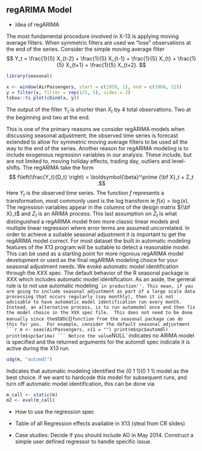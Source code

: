 ## regARIMA Model

- Idea of regARIMA

The most fundamental procedure involved in X-13 is applying moving average filters.
When symmetric filters are used we "lose" observations at the end of the series. Consider the simple moving average filter 
$$ Y_t = \frac{1}{5} X_{t-2} + \frac{1}{5} X_{t-1} + \frac{1}{5} X_{t} + \frac{1}{5} X_{t+1} + \frac{1}{5} X_{t+2}. $$
```r
library(seasonal)

x <- window(AirPassengers, start = c(1959, 1), end = c(1960, 12))
y = filter(x, filter = rep(1/5, 5), sides = 2)
tsbox::ts_plot(cbind(x, y))
```
The output of the filter $Y_t$ is shorter than $X_t$ by 4 total observations.
Two at the beginning and two at the end. 

This is one of the primary reasons we consider regARIMA models when discussing seasonal adjustment; the observed time series is forecast extended to allow for symmetric moving average filters to be used all the way to the end of the series. 
Another reason for regARIMA modeling is to include exogenous regression variables in our analysis.
These include, but are not limited to, moving holiday effects, trading day, outliers and level-shifts. 
The regARIMA take the form
$$ f\left(\frac{Y_t}{D_t} \right) = \boldsymbol{\beta}^\prime {\bf X}_t + Z_t .$$
Here $Y_t$ is the observed time series. 
The function $f$ represents a transformation, most commonly used is the log transform ie $f(x) = \log(x)$.
The regression variables appear in the columns of the design matrix ${\bf X}_t$ and $Z_t$ is an ARIMA process. 
This last assumption on $Z_t$ is what distinguished a regARIMA model from more classic linear models and multiple linear regression where error terms are assumed uncorrelated.
In order to achieve a suitable seasonal adjustment it is important to get the regARIMA model correct.
For most dataset the built in automatic modeling features of the X13 program will be suitable to detect a reasonable model. 
This can be used as a starting point for more rigorous regARIMA model development or used as the final regARIMA modeling choice for your seasonal adjustment needs.
We evoke automatic model identification through the XXX spec. 
The default behavior of the R seasonal package is XXX which includes automatic model identification. 
As an aside, the general rule is to not use automatic modeling ``in production''.
This mean, if you are going to include seasonal adjustment as part of a large scale data processing that occurs regularly (say monthly), then it is not advisable to have automatic model identification run every month. 
Instead, an alternative process, is to run automodel once and then fix the model choice in the XXX spec file. 
This does not need to be done manually since the `static()` function from the seasonal package can do this for you. 
For example, consider the default seasonal adjustment 
```r
m <- seas(AirPassengers, x11 = "")
print(m$spc$automdl)
print(m$spc$arima)
```
Notice the value `NULL` indicates no ARIMA model is specified and the returned arguments for the automdl spec indicate it is active during the X13 run. 

```r
udg(m, "automdl")
```

Indicates that automatic modeling identified the (0 1 1)(0 1 1) model as the best choice. 
If we want to hardcode this model for subsequent runs, and turn off automatic model identification, this can be done via

```r
m_call <- static(m)
m2 <- eval(m_call)
```



- How to use the regression spec

- Table of all Regression effects available in X13 (steal from CR slides)


- Case studies: Decide if you should include AO in May 2014.
Construct a simple user defined regressor to handle specific issue.

